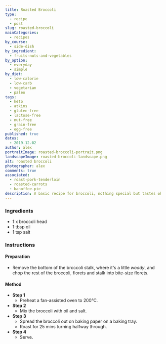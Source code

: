 ```yaml
---
title: Roasted Broccoli
type:
  - recipe
  - post
slug: roasted-broccoli
mainCategories:
  - recipes
by_course:
  - side-dish
by_ingredient:
  - fruits-nuts-and-vegetables
by_option:
  - everyday
  - simple
by_diet:
  - low-calorie
  - low-carb
  - vegetarian
  - paleo
tags:
  - keto
  - atkins
  - gluten-free
  - lactose-free
  - nut-free
  - grain-free
  - egg-free
published: true
dates:
  - 2019.12.02
author: alex
portraitImage: roasted-broccoli-portrait.png
landscapeImage: roasted-broccoli-landscape.png
alt: roasted broccoli
photographer: alex
comments: true
associated:
  - roast-pork-tenderloin
  - roasted-carrots
  - banoffee-pie
description: A basic recipe for broccoli, nothing special but tastes ok.
---
```


<Ingredients>

### Ingredients

- 1 x broccoli head
- 1 tbsp oil
- 1 tsp salt

</Ingredients>

<Instructions>

### Instructions

#### Preparation

- Remove the bottom of the broccoli stalk, where it's a little _woody_, and chop the rest of the broccoli, florets and stalk into bite-size florets.

#### Method

- **Step 1**
  - Preheat a fan-assisted oven to 200°C.
- **Step 2**
  - Mix the broccoli with oil and salt.
- **Step 3**
  - Spread the broccoli out on baking paper on a baking tray.
  - Roast for 25 mins turning halfway through.
- **Step 4**
  - Serve.

</Instructions>
